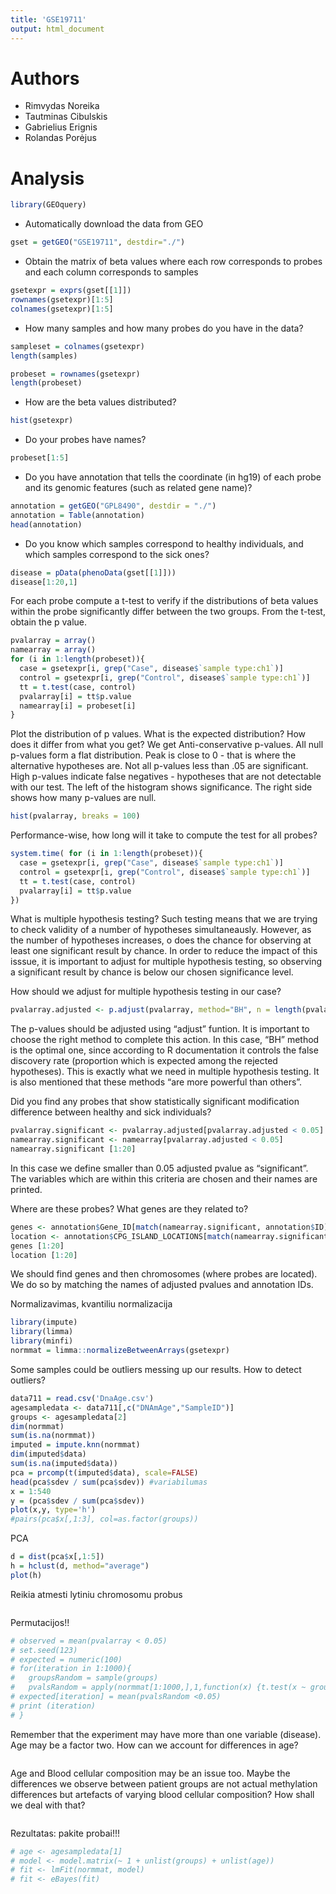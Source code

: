 ```yaml
---
title: 'GSE19711'
output: html_document
---
```


# Authors


- Rimvydas Noreika
- Tautminas Cibulskis
- Gabrielius Erignis
- Rolandas Porėjus


# Analysis
 ```r
library(GEOquery)
 ```
- Automatically download the data from GEO
```r
gset = getGEO("GSE19711", destdir="./")
```
- Obtain the matrix of beta values where each row corresponds to probes and each column corresponds to samples
```r
gsetexpr = exprs(gset[[1]])
rownames(gsetexpr)[1:5]
colnames(gsetexpr)[1:5]
```
- How many samples and how many probes do you have in the data?
```r
sampleset = colnames(gsetexpr)
length(samples)

probeset = rownames(gsetexpr)
length(probeset)
```
- How are the beta values distributed?

 ```r
 hist(gsetexpr)
 ```
 
- Do your probes have names?
```r
probeset[1:5]
```
- Do you have annotation that tells the coordinate (in hg19) of each probe and its genomic features (such as related gene name)?
```r
annotation = getGEO("GPL8490", destdir = "./")
annotation = Table(annotation)
head(annotation)
```
- Do you know which samples correspond to healthy individuals, and which samples correspond to the sick ones?
```r
disease = pData(phenoData(gset[[1]]))
disease[1:20,1]
```
For each probe compute a t-test to verify if the distributions of beta values within the probe significantly differ between the two groups. From the t-test, obtain the p value.
```r
pvalarray = array()
namearray = array()
for (i in 1:length(probeset)){
  case = gsetexpr[i, grep("Case", disease$`sample type:ch1`)]
  control = gsetexpr[i, grep("Control", disease$`sample type:ch1`)]
  tt = t.test(case, control)
  pvalarray[i] = tt$p.value
  namearray[i] = probeset[i]
} 
```

Plot the distribution of p values. What is the expected distribution? How does it differ from what you get?
We get Anti-conservative p-values. All null p-values form a flat distribution. Peak is close to 0 - that is where the alternative hypotheses are. Not all p-values less than .05 are significant. High p-values indicate false negatives - hypotheses that are not detectable with our test. The left of the histogram shows significance. The right side shows how many p-values are null.

```r
hist(pvalarray, breaks = 100)
```

Performance-wise, how long will it take to compute the test for all probes?
```r
system.time( for (i in 1:length(probeset)){
  case = gsetexpr[i, grep("Case", disease$`sample type:ch1`)]
  control = gsetexpr[i, grep("Control", disease$`sample type:ch1`)]
  tt = t.test(case, control)
  pvalarray[i] = tt$p.value
})
```
What is multiple hypothesis testing? Such testing means that we are trying to check validity of a number of hypotheses simultaneausly. However, as the number of hypotheses increases, o does the chance for observing at least one significant result by chance. In order to reduce the impact of this isssue, it is important to adjust for multiple hypothesis testing, so observing a significant result by chance is below our chosen significance level.

How should we adjust for multiple hypothesis testing in our case?
```r
pvalarray.adjusted <- p.adjust(pvalarray, method="BH", n = length(pvalarray))
```
The p-values should be adjusted using "adjust" funtion. It is important to choose the right method to complete this action. In this case, "BH" method is the optimal one, since according to R documentation it controls the false discovery rate (proportion which is expected among the rejected hypotheses). This is exactly what we need in multiple hypothesis testing. It is also mentioned that these methods "are more powerful than others".

Did you find any probes that show statistically significant modification difference between healthy and sick individuals?
```r
pvalarray.significant <- pvalarray.adjusted[pvalarray.adjusted < 0.05]
namearray.significant <- namearray[pvalarray.adjusted < 0.05]
namearray.significant [1:20]
```
In this case we define smaller than 0.05 adjusted pvalue as "significant". The variables which are within this criteria are chosen and their names are printed.

Where are these probes? What genes are they related to?
```r
genes <- annotation$Gene_ID[match(namearray.significant, annotation$ID)]
location <- annotation$CPG_ISLAND_LOCATIONS[match(namearray.significant, annotation$ID)]
genes [1:20]
location [1:20]
```
We should find genes and then chromosomes (where probes are located). We do so by matching the names of adjusted pvalues and annotation IDs.

Normalizavimas, kvantiliu normalizacija

```r
library(impute)
library(limma)
library(minfi)
normmat = limma::normalizeBetweenArrays(gsetexpr)
```
Some samples could be outliers messing up our results. How to detect outliers?

```r
data711 = read.csv('DnaAge.csv')
agesampledata <- data711[,c("DNAmAge","SampleID")]
groups <- agesampledata[2]
dim(normmat)
sum(is.na(normmat))
imputed = impute.knn(normmat)
dim(imputed$data)
sum(is.na(imputed$data))
pca = prcomp(t(imputed$data), scale=FALSE)
head(pca$sdev / sum(pca$sdev)) #variabilumas
x = 1:540
y = (pca$sdev / sum(pca$sdev))
plot(x,y, type='h')
#pairs(pca$x[,1:3], col=as.factor(groups))
```
PCA

```r
d = dist(pca$x[,1:5])
h = hclust(d, method="average")
plot(h)
```

Reikia atmesti lytiniu chromosomu probus

```r

```

Permutacijos!!

```r
# observed = mean(pvalarray < 0.05)
# set.seed(123)
# expected = numeric(100)
# for(iteration in 1:1000){
#   groupsRandom = sample(groups)
#   pvalsRandom = apply(normmat[1:1000,],1,function(x) {t.test(x ~ groupsRandom)$p.value})
# expected[iteration] = mean(pvalsRandom <0.05)
# print (iteration)
# }
```
Remember that the experiment may have more than one variable (disease). Age may be a factor two. How can we account for differences in age?
```r

```
Age and Blood cellular composition may be an issue too. Maybe the differences we observe between patient groups are not actual methylation differences but artefacts of varying blood cellular composition? How shall we deal with that?
```r

```
Rezultatas: pakite probai!!!
```r
# age <- agesampledata[1]
# model <- model.matrix(~ 1 + unlist(groups) + unlist(age))
# fit <- lmFit(normmat, model)
# fit <- eBayes(fit)
```
